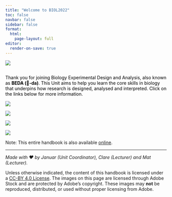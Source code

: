 ```yaml
---
title: "Welcome to BIOL2022"
toc: false
navbar: false
sidebar: false
format: 
  html:
    page-layout: full
editor:
  render-on-save: true
---
```




![](assets/images/banner02.png)

## {style="text-align: center;"}
::: {style="color: black;"}
Thank you for joining Biology Experimental Design and Analysis, also known as **BEDA (🐝-da)**. This Unit aims to help you learn the core skills in biology that underpins how research is designed, analysed and interpreted. Click on the links below for more information.
:::



::: {.grid}

::: {.g-col-12 .g-col-md-3}

[![](assets/images/goanna.png)](about.qmd){target="_blank"}

:::

::: {.g-col-12 .g-col-md-3}

[![](assets/images/treefrog.png)](02-assessments/assessments.qmd){target="_blank"}

:::

::: {.g-col-12 .g-col-md-3}

[![](assets/images/tiger_quoll.png)](content.qmd){target="_blank"}

:::

::: {.g-col-12 .g-col-md-3}

[![](assets/images/black_cockatoo.png)](help.qmd){target="_blank"}

:::

:::


Note: This entire handbook is also available [online](https://biol2022.github.io/BEDA-handbook/){target="_blank"}.


::: {.small}

-----

*Made with ❤️ by Januar (Unit Coordinator), Clare (Lecturer) and Mat (Lecturer).* 

Unless otherwise indicated, the content of this handbook is licensed under a [CC-BY 4.0 License](https://creativecommons.org/licenses/by/4.0/). The images on this page are licensed through Adobe Stock and are protected by Adobe's copyright. These images may **not** be reproduced, distributed, or used without proper licensing from Adobe.
:::
